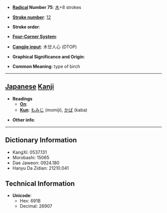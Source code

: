 * '''[[Wiktionary:Chinese radical index| Radical]] Number 75''': [[Wiktionary:Chinese radical index 木|木]]+8 strokes

* '''[[Wiktionary:Chinese total strokes index|Stroke number]]''': [[Wiktionary:Chinese total strokes index 12|12]]

* '''Stroke order''': 

* '''[[Wiktionary:Chinese four corner index|Four-Corner System]]''': 

* '''[[Wiktionary:Chinese Cangjie index|Cangjie input]]''': 木廿人心 (DTOP)

* '''Graphical Significance and Origin''': 

* '''Common Meaning''': type of birch

----

== [[Japanese]] [[Kanji]] ==

* '''Readings'''
** '''[[On]]''': 
** '''[[Kun]]''': [[もみじ]] (momiji), [[かば]] (kaba)

* '''Other info''':  

----

== Dictionary Information ==

* KangXi: 0537.131
* Morobashi: 15065
* Dae Jaweon: 0924.180
* Hanyu Da Zidian: 21210.041

== Technical Information ==

* '''Unicode''':
** Hex: 691B
** Decimal: 26907